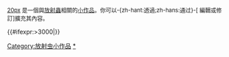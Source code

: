 <div class="notice metadata" id="stub" style="font-size: small;">[[檔案:Haeckel Acanthometra.jpg|20px]]&nbsp;'''{{PAGENAME}}'''是一個與[[放射蟲]]相關的[[Wikipedia:小作品|小作品]]。你可以-{zh-hant:透過;zh-hans:通过}-<span class="plainlinks">[{{fullurl:{{FULLPAGENAME}}|action=edit}} 編輯或修訂]</span>擴充其內容。</div><includeonly>[[Category:放射虫小作品]]{{#ifexpr:{{PAGESIZE:{{FULLPAGENAME}}|R}}>3000|[[Category:字数已超过3000字节的小作品|{{PAGENAME}}]]}}</includeonly><noinclude>[[Category:放射虫小作品|*]]{{documentation}}</noinclude>